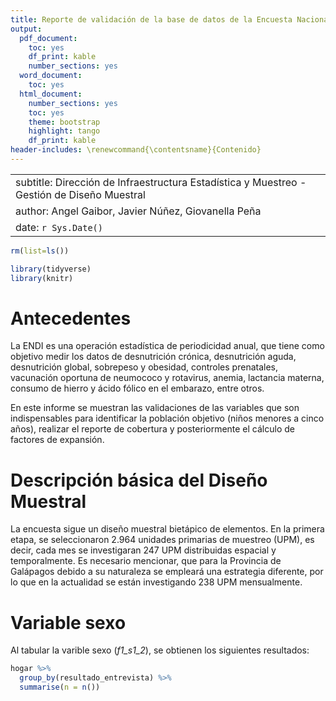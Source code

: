 ```yaml
---
title: Reporte de validación de la base de datos de la Encuesta Nacional de Desnutrición Infantil (ENDI).
output:
  pdf_document:
    toc: yes
    df_print: kable
    number_sections: yes
  word_document:
    toc: yes
  html_document:
    number_sections: yes
    toc: yes
    theme: bootstrap
    highlight: tango
    df_print: kable
header-includes: \renewcommand{\contentsname}{Contenido}
---
```


---
subtitle: Dirección de Infraestructura Estadística y Muestreo - Gestión de Diseño Muestral
author: Angel Gaibor, Javier Núñez, Giovanella Peña
date: `r Sys.Date()`
---

```r
rm(list=ls())

library(tidyverse)
library(knitr)

```

# Antecedentes

La ENDI es una operación estadística de periodicidad anual, que tiene como objetivo medir los datos de desnutrición crónica, desnutrición aguda, desnutrición global, sobrepeso y obesidad, controles prenatales, vacunación oportuna de neumococo y rotavirus, anemia, lactancia materna, consumo de hierro y ácido fólico en el embarazo, entre otros.

En este informe se muestran las validaciones de las variables que son indispensables para identificar la población objetivo (niños menores a cinco años), realizar el reporte de cobertura y posteriormente el cálculo de factores de expansión.

# Descripción básica del Diseño Muestral

La encuesta sigue un diseño muestral bietápico de elementos. En la primera etapa, se seleccionaron 2.964 unidades primarias de muestreo (UPM), es decir, cada mes se investigaran 247 UPM distribuidas espacial y temporalmente. Es necesario mencionar, que para la Provincia de Galápagos debido a su naturaleza se empleará una estrategia diferente, por lo que en la actualidad se están investigando 238 UPM mensualmente.

# Variable sexo

Al tabular la varible sexo (*f1_s1_2*), se obtienen los siguientes resultados:

```r

hogar %>% 
  group_by(resultado_entrevista) %>% 
  summarise(n = n())

```
